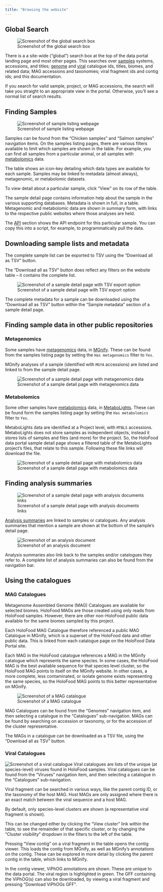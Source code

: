 ```yaml
---
title: "Browsing the website"
---
```


## Global Search
![Screenshot of the global search box](/img/website/global-search.png)

There is a a site-wide ("global") search box at the top of the data portal landing page and most other pages.
This searches over [samples](datasets.qmd#ena-samples) systems, accessions, and titles; [genome](datasets.qmd#metagenome-assembled-genome-mag-catalogues) and [viral](datasets.qmd#viral-fragment-catalogues) catalogue ids, titles, biomes, and related data; MAG accessions and taxonomies; viral fragment ids and contig ids; and this documentation.

If you search for valid sample, project, or MAG accessions, the search will take you straight to an appropriate view in the portal.
Otherwise, you'll see a normal list of search results.


## Finding Samples
![Screenshot of sample listing webpage](/img/website/find-samples.png)

Samples can be found from the "Chicken samples" and "Salmon samples" navigation items.
On the samples listing pages, there are various filters available to limit which samples are shown in the table.
For example, you can find all samples from a particular animal,
or all samples with [metabolomics](datasets.qmd#metabolights-metabolomics) data.

The table shows an icon-key detailing which data types are available for each sample.
Samples may be linked to metadata (almost always), metagenomic, or metabolomic datasets.

To view detail about a particular sample, click "View" on its row of the table.

The sample detail page contains information help about the sample in the various supporting databases.
Metadata is shown in full, in a table.
Metagenomic and metabolomic data are shown in summary form, with links to the respective public websites where those analyses are held.

The [API](api.ipynb) section shows the API endpoint for this particular sample.
You can copy this into a script, for example, to programmatically pull the data.

## Downloading sample lists and metadata
The complete sample list can be exported to TSV using the "Download all as TSV" button.

:::{.callout-note}
The "Download all as TSV" button does reflect any filters on the website table – it contains the complete list.
:::

![Screenshot of a sample detail page with TSV export option](/img/website/tsv-export.png)

The complete metadata for a sample can be downloaded using the "Download all as TSV" button within the "Sample metadata" section
of a sample detail page.


## Finding sample data in other public repositories
### Metagenomics
Some samples have [metagenomics](datasets.qmd#mgnify-metagenomics) data, in [MGnify](https://www.ebi.ac.uk/metagenomics).
These can be found from the samples listing page by setting the `Has metagenomics` filter to `Yes`.

MGnify analyses of a sample (identified with `MGYA` accessions) are listed and linked to from the sample detail page.

![Screenshot of a sample detail page with metagenomics data](/img/website/sample-with-metagenomics.png)

### Metabolomics
Some other samples have [metabolomics](datasets.qmd#metabolights-metabolomics) data, in [MetaboLights](https://www.ebi.ac.uk/metabolights).
These can be found form the samples listing page by setting the `Has metabolomics` filter to `Yes`.

MetaboLights data are identified at a Project level, with `MTBLS` accessions.
MetaboLights does not store samples as independent objects, instead it stores lists of samples and files (and more) for the project.
So, the HoloFood data portal sample detail page shows a filtered table of the MetaboLights project's files,
that relate to this sample.
Following these file links will download the file.

![Screenshot of a sample detail page with metabolomics data](/img/website/sample-with-metabolomics.png)

## Finding analysis summaries
![Screenshot of a sample detail page with analysis documents links](/img/website/sample-analysis-summaries.png)

[Analysis summaries](datasets.qmd#summary-analyses) are linked to samples or catalogues.
Any analysis summaries that mention a sample are shown at the bottom of the sample's detail page.

![Screenshot of an analysis document](/img/website/analysis-summary.png)

Analysis summaries also link back to the samples and/or catalogues they refer to.
A complete list of analysis summaries can also be found from the navigation bar.

## Using the catalogues
### MAG Catalogues
Metagenome Assembled Genome (MAG) Catalogues are available for selected biomes.
HoloFood MAGs are those created using only reads from HoloFood samples.
However, there are other non-HoloFood public data available for the same biomes sampled by this project.

Each HoloFood MAG Catalogue therefore referenced a public MAG Catalogue in MGnify,
which is a superset of the HoloFood data and other public data.
This is linked from each catalogue page on the HoloFood Data Portal site.

Each MAG in the HoloFood catalogue references a MAG in the MGnify catalogue which represents the same species.
In some cases, the HoloFood MAG is the best available sequence for that species level cluster, so the HoloFood MAG
points to itself on the MGnify website.
In other cases, a more complete, less contaminated, or isolate genome exists representing the same species,
so the HoloFood MAG points to this better representative on MGnify.

![Screenshot of a MAG catalogue](/img/website/mag-catalogue.png)

MAG Catalogues can be found from the "Genomes" navigation item, and then selecting a catalogue in the "Catalogues" sub-navigation.
MAGs can be found by searching on accession or taxonomy, or for the accession of the cluster representative.

The MAGs in a catalogue can be downloaded as a TSV file, using the "Download all as TSV" button.

### Viral Catalogues
![Screenshot of a viral catalogue](/img/website/viral-catalogue.png)
Viral catalogues are lists of the unique (at species-level) viruses found in HoloFood samples.
Viral catalogues can be found from the "Viruses" navigation item, and then selecting a catalogue in the "Catalogues" sub-navigation.

Viral fragment can be searched in various ways, like the parent contig ID, or the taxonomy of the host MAG.
Host MAGs are only assigned where there is an exact match between the viral sequence and a host MAG.

By default, only species-level clusters are shown (a representative viral fragment is shown).

This can be changed either by clicking the "View cluster" link within the table, to see the remainder of that specific cluster,
or by changing the "Cluster visibility" dropdown in the filters to the left of the table.

Pressing "View contig" on a viral fragment in the table opens the contig viewer.
This loads the contig from MGnify, as well as MGnify's annotations on the contig.
These can be explored in more detail by clicking the parent contig in the table, which links to MGnify.

In the contig viewer, ViPhOG annotations are shown. These are unique to the data portal.
The viral region is highlighted in green.
The GFF containing the ViPhOG(s) can also be downloaded, by viewing a viral fragment and pressing "Download ViPhOGs GFF".
